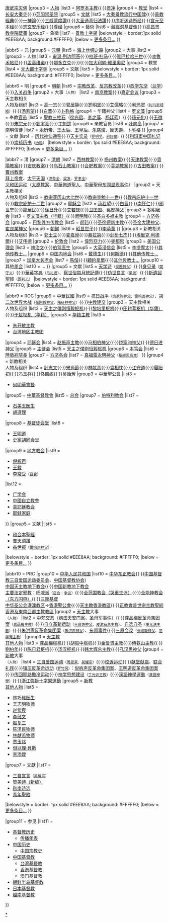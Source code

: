<noinclude>
{{NoteTA
|G1=Popes
}}
</noinclude>{{Navbox with collapsible groups
|name = 中國基督教史
|title = [[中國基督教史]] 
|titlestyle = border: 1px solid #EEE8AA; background: #FFFFF0;
|bodyclass = hlist
|groupstyle = border: 1px solid #EEE8AA; background: #FFFFF0;
|belowstyle = border: 1px solid #EEE8AA; background: #FFFFF0;
|abovestyle = border: 1px solid #EEE8AA; background: #FFFFF0;
|selected = {{{1}}}

|abbr1 = 名
|group1 = 对[[基督教的神|创造并主宰万有者]]之称谓
|list1 =
* [[神的概念|神]]
* [[上帝]]
* <del>[[天]]</del>→[[基督教的神|天主]]<br />[[四字神名|四字神名（YHWH/雅威/上主）]]/[[耶和華|''“耶和华”'']]

|abbr2 = 派
|group2 = [[基督教派系|主要教派]]及其[[圣经汉语译本|圣经译本]]
|list2 = [[景教]]<br />[[中国天主教|天主教]]（[[聖經思高本|思高本]]、[[牧灵圣经]]）<br />[[中华东正教会|东正教]]（[[新遺詔聖經]]）<br />[[中国基督教新教|新教]]（[[和合本聖經|和合本]]、[[聖經新譯本|新譯本]]、[[聖經現代中文譯本|現代本]]）

|abbr4 = 唐
|group4 = [[景教|唐朝]]
|list4 = 
{{Navbox |child
|groupstyle = border: 1px solid #EEE8AA; background: #FFFFF0;
|group1 = 背景
|list1 =
* [[東方亞述教會]]
* [[丝绸之路]]
|group2 = 大事
|list2 = {{nowrap begin}}[[唐代三夷教]]{{·}}[[武则天建天枢]]{{·}}[[會昌毀佛|唐武宗灭佛]]{{nowrap end}}
|group3 = [[:Category:唐朝景教人物|人物]]
|list3 = {{nowrap begin}}[[阿罗本|阿罗本主教]]{{·}}[[景净]]{{nowrap end}}
|group4 = [[大秦寺|教堂]]
|list4 = {{nowrap begin}}[[大秦寺塔|长安大秦寺]]{{·}}[[十字寺遗址|范阳崇圣院]]{{nowrap end}}
|group5 = [[:Category:唐朝景教文献|文献]]
|list5 = {{nowrap begin}}[[大秦景教流行中国碑]]{{·}}[[景教經典]]{{·}}[[一神論 (寫本)|一神論]]{{·}}[[景教三威蒙度讚|三威蒙度讚]]{{·}}[[大秦景教大聖通真歸法讚|大圣通真归法讚]]{{·}}[[序听迷诗所经]]{{·}}[[宣元至本经]]{{·}}[[志玄安乐经]]{{·}}[[尊经]]{{nowrap end}}
|group6 = 藝術
|list6 = {{nowrap begin}}[[藏經洞基督像]]{{·}}[[高昌景教寺院壁畫]]{{nowrap end}}
|group7 = 象徵
|list7 = {{nowrap begin}}[[聶斯托留十字架|景教十字架]]{{nowrap end}}
|belowstyle = border:1px solid #EEE8AA; background:#FFFFF0;
|below = [[:Category:唐朝景教|更多条目...]]
}}

|abbr5 = 元
|group5 = [[也里可溫教|元朝]]
|list5 = 
{{Navbox |child
|groupstyle = border: 1px solid #EEE8AA; background: #FFFFF0;
|group1 = 背景
|list1 = {{nowrap begin}}[[蒙古帝国]]{{·}}[[海上丝绸之路]]{{nowrap end}}
|group2 = 大事
|list2 = 
|group3 = 人物
|list3 = {{nowrap begin}}[[审温·列边阿答]]{{·}}[[拉班·扫马]]{{·}}[[雅巴拉哈三世]]{{·}}[[唆鲁禾帖尼]]{{·}}[[孟高维诺]]{{·}}[[鄂多立克]]{{·}}{{link-en|马黎诺里|Giovanni de' Marignolli}}{{·}}[[加大利納·維里奧尼]]{{nowrap end}}
|group4 = 教堂
|list4 = [[十字寺遗址|元大都十字寺]]
|group5 = 文献
|list5 = 
|belowstyle = border: 1px solid #EEE8AA; background: #FFFFF0;
|below = [[:Category:元朝基督教|更多条目...]]
}}

|abbr6 = 明
|group6 = [[明朝天主教|明朝]]
|list6 = 
{{Navbox |child
|groupstyle = border: 1px solid #EEE8AA; background: #FFFFF0;
|group1 = 背景
|list1 = {{nowrap begin}}[[收复失地运动]]、[[大航海]]、[[保教权]]{{·}}[[宗教改革]]、[[反宗教改革]]{{·}}[[西学东渐]]（[[兰学]]）{{·}}[[入关战争]]{{nowrap end}}
|group2 = 大事<small>（人物）</small>
|list2 = {{nowrap begin}}[[南京教案]]{{·}}[[嘉定会议]]{{nowrap end}}
|group3 = 天主教相关<br />人物及组织
|list3 = 
{{Navbox|child
|groupstyle = border: 1px solid #EEE8AA; background: #FFFFF0;
|group1 = [[天主教澳門教區|澳门教区]]
|list1 = ...
|group2 = [[方济各会]]
|list2 = ...
|group3 = [[在华耶稣会士列表|耶稣会]]
|list3 = {{nowrap begin}}[[方濟·沙勿略|聖方濟·沙勿略]]{{·}}[[高一志]]{{·}}[[郭居静]]{{·}}[[罗明坚]]{{·}}[[艾儒略]]{{·}}[[利玛窦]]<small>（[[利玛窦规矩]]）</small>{{·}}[[汤若望]]{{·}}[[白晋]]{{·}}[[卜弥格]]{{nowrap end}}
|group4 = 华籍神父
|list4 = [[罗文藻]]
|group5 = 奉教[[士大夫|官员]]
|list5 = {{nowrap begin}}[[聖教三柱石]]（[[徐光启]]、[[李之藻]]、[[杨廷筠]]）{{·}}[[孫元化]]{{·}}[[王徵 (天啓進士)|王徵]]{{·}}[[朱宗元]]{{·}}[[劉宇亮]]{{·}}[[丁魁楚]]{{nowrap end}}
|group6 = 亲教官员
|list6 = [[叶向高]]
|group7 = [[南明]]信徒
|list7 = [[永历帝]]、[[孝正皇太后|王太后]]、[[孝剛匡皇后|王皇后]]、[[朱慈煊]]、[[龐天壽]]、[[卜弥格]]{{nowrap end}}
}}
|group4 = 文献
|list4 = {{nowrap begin}}[[历代神仙通鉴]]{{·}}[[天主实录]]<small>（[[罗明坚]]、[[利玛窦]]）</small>{{·}}[[利玛窦中国札记]]{{·}}[[崇祯历书]]<small>（[[历局]]）</small>{{nowrap end}}
|belowstyle = border: 1px solid #EEE8AA; background: #FFFFF0;
|below = [[:Category:明朝天主教|更多条目...]]
}}

|abbr7 = 清
|group7 = [[中國基督教史#清朝|清朝]]
|list7 =  
{{Navbox|child
|groupstyle = border: 1px solid #EEE8AA; background: #FFFFF0;
|group1 = 大事<small>（人物）</small>
|list1 = [[康熙历狱]]<small>（[[汤若望]]、[[南怀仁]]、[[楊光先]]、[[康熙帝]]）</small><br />
[[尼布楚条约]]<small>（[[徐日升]]、[[南怀仁]]、[[东正教北京传道团]]）</small><br />
[[中国礼仪之争]]<small>（[[龍華民]]、[[耶稣会]]、[[多明我会]]、[[方济各会]]、[[克勉十一世|教宗克勉十一世]]、[[康熙帝]]、[[颜珰]]、[[铎罗]]、[[艾若瑟]]、[[樊守义]]、[[嘉乐]]、[[澳葡政府]]）</small><br />
[[中国礼仪之争|清中期禁教]]<small>（[[康熙帝]]、[[雍正帝]]、[[乾隆帝]]、[[嘉庆帝]]）</small><br />
[[鸦片战争]]、[[不平等条约]]<br />
{{nowrap begin}}[[教案 (宗教)|教案]]：[[青浦教案]]{{·}}[[西林教案]]{{·}} [[扬州教案]]{{·}}[[天津教案]]{{·}}[[文乃尔|貴陽教案]]{{·}}[[安庆教案]]{{·}}[[乌石山教案]]{{·}}[[合肥教案]]{{·}}[[芜湖教案]]{{·}}[[古田教案]]{{·}}[[曹州教案]]<br />[[拜上帝會]]、[[太平天国]]<small>（[[洪秀全]]、[[梁发]]、[[罗孝全]]）</small>{{nowrap end}}<br />
[[义和团运动]]（[[太原教案]]、[[中華殉道聖人]]、[[中華聖母]][[东闾中华圣母堂|东闾显现事件]]）
|group2 = 天主教相关<br />人物及组织
|list2 = 
{{Navbox |child
|groupstyle = border: 1px solid #EEE8AA; background: #FFFFF0;
|group1 = [[圣座]]
|list1 = {{nowrap begin}}[[依諾增爵十世|教宗依诺增爵十世]]{{·}}[[歷山七世|教宗亚历山大七世]]{{·}}[[克勉十一世|教宗克勉十一世]]{{·}}[[庇護十一世|教宗庇护十一世]]{{·}}[[庇護十二世|教宗庇护十二世]]{{nowrap end}}
|group2 = [[在华耶稣会士列表|耶稣会]]
|list2 = {{nowrap begin}}[[汤若望]]{{·}}[[白晋]]{{·}}[[南怀仁]]{{·}}[[郎世宁]]{{·}}[[龍華民]]{{·}}[[徐日升]]{{·}}[[艾若瑟]]{{·}}[[卫匡国]]、[[吳歷|吳歷神父]]{{nowrap end}}
|group3 = [[多明我会]]
|list3 = {{nowrap begin}}[[罗文藻|罗文藻主教（华籍）]]{{·}}[[闵明我 (意大利人)|闵明我]]{{·}}[[白多禄|圣白多禄主教]]{{nowrap end}}
|group4 = [[方济各会]]
|group5 = [[巴黎外方传教会]]
|list5 = {{nowrap begin}}[[颜珰]]{{·}}[[徐德新|圣徐德新主教]]{{·}}[[金大建|圣金大建神父]]、[[崔良業|崔良業神父]]{{nowrap end}}
|group6 = [[朝鲜王朝|朝鲜]]
|list6 = {{nowrap begin}}[[李𣳫|昭显世子]]{{·}}[[李承薰]]{{nowrap end}}
}}
|group3 = 新教相关<br />人物及组织
|list3 = 
{{Navbox |child
|groupstyle = border: 1px solid #EEE8AA; background: #FFFFF0;
|list1 = {{nowrap begin}}[[席胜魔]]{{·}}[[郭士立]]{{·}}[[麦嘉谛]]{{·}}[[慕拉第]]{{·}}[[剑桥七杰]]{{·}}[[埃里克·利德爾]]{{·}}[[艾伟德]]{{nowrap end}}
|group2 = [[伦敦会]]<!-- 差会及其人物按入华时间顺序排列-->
|list2 = {{nowrap begin}}[[偉烈亞力]]{{·}}[[麥都思]]{{nowrap end}}
|group3 = [[美国公理会中国差会|美国公理会]]
|list3 = {{nowrap begin}}[[裨治文]]{{·}}[[伯驾|伯驾医生]]{{nowrap end}}
|group5 = [[大英浸信会]]
|list5 = {{nowrap begin}}[[李提摩太]]{{·}}[[英国浸礼会在华传教士列表|其他传教士...]]{{nowrap end}}
|group6 = [[海外基督使團|中国内地会]]
|list6 = {{nowrap begin}}[[戴德生]]{{·}}[[何斯德]]{{·}}[[内地会在华传教士列表|其他传教士...]]{{nowrap end}}
|group7 = [[加拿大长老会差会|加拿大长老会]]
|list7 = {{nowrap begin}}[[馬偕]]{{·}}[[顧約拿單]]{{·}}[[加拿大长老会在华传教士列表|其他传教士...]]{{nowrap end}}
|group10 = 其他[[基督教在华差会|差会]]
|list10 = ...
}}
|group5 = 文献
|list5 = {{nowrap begin}}[[天学诗]]<small>（[[吳歷|吳歷神父]]）</small>{{·}}[[身见录]]<small>（[[樊守义]]）</small>{{·}}[[華英字典]]<small>（[[马礼逊]]）</small>、[[察世俗每月統記傳]]{{·}}[[劝世良言]]<small>（[[梁发]]）</small>{{·}}[[新遺詔聖經]]<small>（[[固利乙]]）</small>{{nowrap end}}
|belowstyle = border: 1px solid #EEE8AA; background: #FFFFF0;
|below = [[:Category:清朝基督教|更多条目...]]
}}

|abbr9 = ROC
|group9 = [[中國基督教史#中華民国|中華民國]]
|list9 =  
{{Navbox |child
|groupstyle = border: 1px solid #EEE8AA; background: #FFFFF0;
|group1 = 大事</small>（人物）</small>
|list1 = {{nowrap begin}}[[非基督教运动]]{{·}}[[中国抗日战争|抗日战争]]<small>（[[饶家驹|饶家驹神父]]、[[雷鳴遠|雷鸣远神父]]）</small>、[[第二次世界大战]]<small>（[[张刚毅|张刚毅神父]]、[[陆征祥|陆征祥神父]]）</small>{{·}}[[中华民国－圣座关系|中教建交]]{{nowrap end}}
|group3 = 天主教相关<br />人物及组织
|list3 = 
{{Navbox|child
|groupstyle = border: 1px solid #EEE8AA; background: #FFFFF0;
|group1 = [[圣座]]
|list1 = {{nowrap begin}}[[庇護十二世|教宗庇护十二世]]<small>（[[庇护十二世与中国|对华关系]]）</small>{{·}}[[刚恒毅|天主之僕刚恒毅枢机]]{{·}}[[黎培里|黎培里枢机]]{{·}}[[田耕莘|田耕莘枢机（华籍）]]{{·}}[[于斌|于斌枢机（华籍）]]{{nowrap end}}
|group3 = [[天主教華人主教列表|华籍主教]]
|list3 =
* [[朱开敏|朱开敏主教]]
* [[天主教會臺灣地區主教團|台湾地区主教团]]
|group4 = [[耶稣会]]
|list4 = {{nowrap begin}}[[赵振声|赵振声主教]]{{·}}[[马相伯|马相伯神父]]{{·}}[[饶家驹|饶家驹神父]]{{·}}[[德日进|德日进神父]]{{nowrap end}}
|group5 = [[主徒会]]
|list5 = [[刚恒毅|天主之僕刚恒毅枢机]]
|group6 = [[本笃会]]
|list6 = [[陸徵祥|陸徵祥院長]]
|group7 = [[方济各会]]
|list7 = [[雷永明|真福雷永明神父]]<small>（[[聖經思高本]]）</small>
}}
|group4 = 新教相关<br />人物及组织
|list4 = 
{{Navbox |child
|groupstyle = border: 1px solid #EEE8AA; background: #FFFFF0;
|list1 = {{nowrap begin}}[[宋嘉澍]]{{·}}[[計志文]]{{·}}[[宋尚節]]{{·}}[[林献羔]]{{·}}[[袁相忱]]{{·}}[[江守道]]{{·}}[[晏阳初]]{{·}}[[冯玉祥]]{{·}}[[佟麟阁]]{{·}}[[吴贻芳]]{{nowrap end}}
|group3 = [[中華聖公會]]
|list3 = 
* [[何明華 (主教)|何明華會督]]
|group5 = [[中華基督教會]]
|list5 = [[中華基督教會全國總會|总会]]
|group7 = [[伯特利教会]]
|list7 =
* [[石美玉|石美玉医生]]
* [[胡遵理]]
|group8 = [[基督徒会堂]]
|list8 =
* [[王明道]]
* [[史家胡同基督徒会堂|史家胡同会堂]]
|group9 = [[地方教会]]
|list9 =
* [[倪柝声]]
* [[王载]]
* [[李常受]]<small>（[[召會]]）</small>
|list12 =
* [[广学会]]
* [[中國自立教會]]
* [[真耶稣教会]]
* [[耶稣家庭]]
}}
|group5 = 文献
|list5 =
* [[和合本聖經]]
* [[普天頌讚]]
* [[益世报]]<small>（[[雷鳴遠|雷鸣远神父]]）</small>
|belowstyle = border: 1px solid #EEE8AA; background: #FFFFF0;
|below = [[:Category:中华民国基督教|更多条目...]]
}}

|abbr10 = PRC
|group10 = [[中國基督教史#中华人民共和国|中华人民共和国]]
|list10 = 
{{Navbox |child
|groupstyle = border: 1px solid #EEE8AA; background: #FFFFF0;
|group1 = 重要组织
|list1 = {{nowrap begin}}[[中共中央统一战线工作部|中共中央统战部十二局]][[国家宗教事务局|（国家宗教事务局十二局）]]<br />[[三自爱国教会]]（[[中国天主教爱国会]]、[[中国天主教主教团]]{{·}}[[中华东正教会]]{{·}}[[中国基督教三自爱国运动委员会]]、[[中国基督教协会]]）<br />[[中国天主教地下教会]]{{·}}[[中国新教地下教会]]<br />[[中华人民共和国政府认定的邪教组织列表|主要法定邪教]]：[[呼喊派]]<small>（[[召会]]：[[召会相关争议|争议]]）</small>{{·}}[[重生派|全范围教会（哭重生派）]]{{·}}[[全能神教會|全能神教会（东方闪电）]]{{·}}[[三赎基督]]<br />[[聖公會港澳教區|中华圣公会港澳教区]]→[[香港聖公會]]{{·}}[[天主教香港教區]]{{·}}[[正教會普世宗主教聖統香港及東南亞都主教教區]]{{nowrap end}}
|group2 = [[:Category:中华人民共和国天主教|天主教]]大事<br /><small>（人物）</small>
|list2 = {{nowrap begin}}[[中華人民共和國與梵蒂岡關係|中梵交恶]]（[[炮击天安门案]]、[[圣母军事件]]）{{·}}[[龚品梅反革命集团案]]<small>（[[龚品梅|龚品梅主教]]）</small>{{·}}[[中国天主教爱国会|自立革新运动]]<small>（[[王良佐|王良佐神父]]、[[皮漱石|皮漱石总主教]]）</small>、[[中國自選自聖主教列表|自选自圣]]<small>（[[董光清|董光清主教]]）</small>{{·}}[[朱洪声反革命集团案]]<small>（[[朱洪声|朱洪声神父]]）</small>、[[东闾中华圣母堂|东闾事件]]{{·}}[[三原会议]]<small>（[[张刚毅|张刚毅神父]]、[[范学淹|范学淹主教]]）</small>{{nowrap end}}
|group3 = [[:Category:中华人民共和国天主教人物|天主教<br />其他人物]]
|list3 = {{nowrap begin}}[[龚品梅|龚品梅枢机]]{{·}}[[胡振中|胡振中枢机]]{{·}}[[金鲁贤|金鲁贤主教]]{{·}}[[傅铁山|傅铁山主教]]{{·}}[[劉柏年]]{{·}}[[陳日君|陈日君枢机]]{{·}}[[湯漢|汤汉枢机]]{{·}}[[韩大辉|韩大辉总主教]]{{·}}[[汉斯·昆|孔汉思神父]]{{nowrap end}}
|group4 = [[:Category:中华人民共和国基督教新教|新教]]大事<br /><small>
（人物）</small>
|list4 = {{nowrap begin}}[[三自爱国运动]]<small>（[[周恩来]]、[[吴耀宗]]）</small>{{·}}[[控诉运动]]{{·}}[[献堂献庙]]、[[联合礼拜]]{{·}}[[镇压反革命运动]]<small>（[[罗竹风]]）</small>：[[倪柝声反革命集团案]]、[[王明道反革命集团案]]{{·}}[[传回耶路撒冷运动]]{{·}}[[中国基督教神学思想建设|神学思想建设]]<small>（[[丁光训|丁光训主教]]）</small>{{·}}[[漢語神學運動]]<small>（[[漢語神學]]）</small>{{·}}[[浙江強拆十字架運動]]{{nowrap end}}
|group5 = [[:Category:中华人民共和国基督教新教人物|新教<br />其他人物]]
|list5 =
* [[林巧稚|林巧稚医生]]
* [[王志明 (牧师)|王志明牧师]]
* [[赵紫宸]]
* [[李儲文|李储文]]
* [[赵复三]]
* [[陳澤民 (神學家)|陈泽民牧师]]
* [[林献羔|林献羔牧师]]
* [[贾玉铭]]
* [[但以理·貝斯]]
* [[李添嬡]]
|group7 = 文獻
|list7 =
* [[三自宣言]]<small>（[[吴耀宗]]）</small>
* [[赞美诗（新编）]]
* [[迦南诗选]]
* [[青年聖歌]]
|belowstyle = border: 1px solid #EEE8AA; background: #FFFFF0;
|below = [[:Category:中华人民共和国基督教|更多条目...]]
}}

|group11 = 参见
|list11 =
* [[基督教历史]]
** [[基督教传播年表|传播年表]]
* [[中国历史]]
** [[中国宗教史]]
* [[中国基督教]]
** [[台灣基督教]]
** [[香港基督教]]
** [[澳门基督教]]
* [[朝鲜半岛基督教]]
* [[日本基督教]]
* [[越南基督教]]
}}<noinclude>

[[Category:中国基督教史|*]]
[[Category:中国基督教史导航模板| ]]
</noinclude>